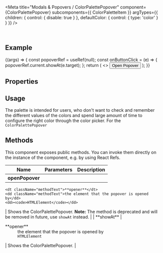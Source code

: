 
<Meta
  title="Modals & Popovers / ColorPalettePopover"
  component={ColorPalettePopover}
  subcomponents={{ ColorPaletteItem }}
  argTypes={{
    children: { control: { disable: true } },
    defaultColor: { control: { type: 'color' } }
  }}
/>

<DocsHeader />

<br />

## Example

<Canvas>
  <Story name="Default">
    {(args) => {
      const popoverRef = useRef(null);
      const onButtonClick = (e) => {
        popoverRef.current.showAt(e.target);
      };
      return (
        <>
          <Button onClick={onButtonClick}>Open Popover</Button>
          <ColorPalettePopover {...args} ref={popoverRef}>
            <ColorPaletteItem value="pink" />
            <ColorPaletteItem value="darkblue" />
            <ColorPaletteItem value="#444444" />
            <ColorPaletteItem value="rgb(0,200,0)" />
            <ColorPaletteItem value="green" />
            <ColorPaletteItem value="darkred" />
            <ColorPaletteItem value="yellow" />
            <ColorPaletteItem value="blue" />
            <ColorPaletteItem value="cyan" />
            <ColorPaletteItem value="orange" />
            <ColorPaletteItem value="#5480e7" />
            <ColorPaletteItem value="#ff6699" />
          </ColorPalettePopover>
        </>
      );
    }}
  </Story>
</Canvas>

## Properties

<ArgsTable story="." />

## Usage

The palette is intended for users, who don't want to check and remember the different values of the colors and spend large amount of time to configure the right color through the color picker. For the `ColorPalettePopover`

## Methods

This component exposes public methods. You can invoke them directly on the instance of the component, e.g. by using React Refs.

| Name            | Parameters | Description |
| --------------- | ---------- | ----------- |
| **openPopover** | <dl>       |

    <dt className="methodText">**opener**</dt>
    <dd className="methodText">the element that the popover is opened by</dd>
    <dd><code>HTMLElement</code></dd>

</dl> | Shows the ColorPalettePopover. <b>Note:</b> The method is deprecated and will be removed in future, use
<code>showAt</code> instead. |
| **showAt**      | <dl>
    <dt className="methodText">**opener**</dt>
    <dd className="methodText">the element that the popover is opened by</dd>
    <dd><code>HTMLElement</code></dd>
</dl> | Shows the ColorPalettePopover.                                                                                                       |

<Footer />
